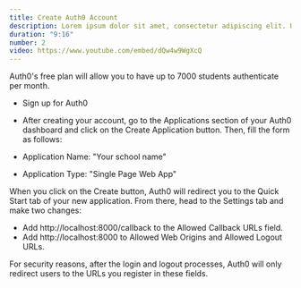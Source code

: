 ```yaml
---
title: Create Auth0 Account
description: Lorem ipsum dolor sit amet, consectetur adipiscing elit. Ut eleifend nibh vel blandit interdum.
duration: "9:16"
number: 2
video: https://www.youtube.com/embed/dQw4w9WgXcQ
---
```


Auth0's free plan will allow you to have up to 7000 students authenticate per month.

- Sign up for Auth0
- After creating your account, go to the Applications section of your Auth0 dashboard and click on the Create Application button.
  Then, fill the form as follows:

- Application Name: "Your school name"
- Application Type: "Single Page Web App"

When you click on the Create button, Auth0 will redirect you to the Quick Start tab of your new application. From there, head to the Settings tab and make two changes:

- Add http://localhost:8000/callback to the Allowed Callback URLs field.
- Add http://localhost:8000 to Allowed Web Origins and Allowed Logout URLs.

For security reasons, after the login and logout processes,
Auth0 will only redirect users to the URLs you register in these fields.

